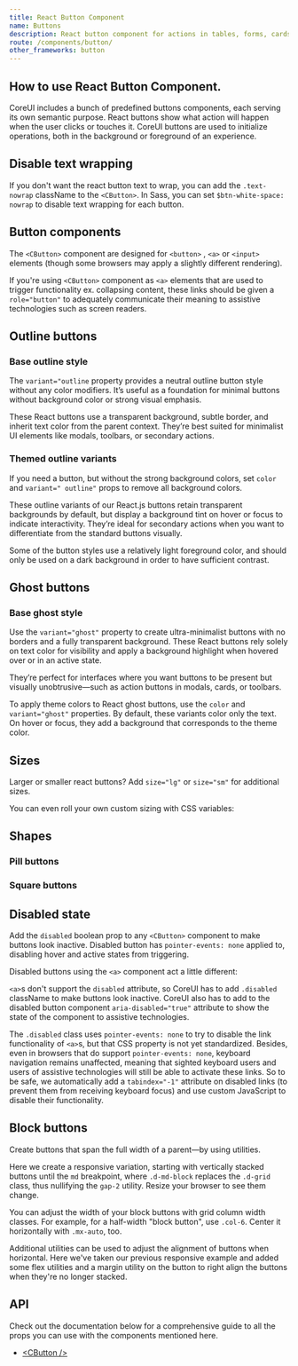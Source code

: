 ```yaml
---
title: React Button Component
name: Buttons
description: React button component for actions in tables, forms, cards, and more. CoreUI for React.js provides various styles, states, and size. Ready to use and easy to customize.
route: /components/button/
other_frameworks: button
---
```


## How to use React Button Component.

CoreUI includes a bunch of predefined buttons components, each serving its own semantic purpose. React buttons show what action will happen when the user clicks or touches it. CoreUI buttons are used to initialize operations, both in the background or foreground of an experience.

<ExampleSnippet component="ButtonExample" componentName="React Button" />

<Callout color="warning" type="colorAssistiveTechnologies" />

## Disable text wrapping

If you don't want the react button text to wrap, you can add the `.text-nowrap` className to the `<CButton>`. In Sass, you can set `$btn-white-space: nowrap` to disable text wrapping for each button.

## Button components

The `<CButton>` component are designed for `<button>` , `<a>` or `<input>` elements (though some browsers may apply a slightly different rendering).

If you're using `<CButton>` component as `<a>` elements that are used to trigger functionality ex. collapsing content, these links should be given a `role="button"` to adequately communicate their meaning to assistive technologies such as screen readers.

<ExampleSnippet component="ButtonComponentsExample" componentName="React Button" />

## Outline buttons

### Base outline style

The `variant="outline` property provides a neutral outline button style without any color modifiers. It’s useful as a foundation for minimal buttons without background color or strong visual emphasis.

<ExampleSnippet component="ButtonOutlineBaseClassExample" componentName="React Button" />

These React buttons use a transparent background, subtle border, and inherit text color from the parent context. They’re best suited for minimalist UI elements like modals, toolbars, or secondary actions.

### Themed outline variants

If you need a button, but without the strong background colors, set `color` and `variant=" outline"` props to remove all background colors.

<ExampleSnippet component="ButtonOutlineExample" componentName="React Button" />

These outline variants of our React.js buttons retain transparent backgrounds by default, but display a background tint on hover or focus to indicate interactivity. They’re ideal for secondary actions when you want to differentiate from the standard buttons visually.

<Callout color="info">
  Some of the button styles use a relatively light foreground color, and should only be used on a
  dark background in order to have sufficient contrast.
</Callout>

## Ghost buttons

### Base ghost style

Use the `variant="ghost"` property to create ultra-minimalist buttons with no borders and a fully transparent background. These React buttons rely solely on text color for visibility and apply a background highlight when hovered over or in an active state.

They’re perfect for interfaces where you want buttons to be present but visually unobtrusive—such as action buttons in modals, cards, or toolbars.

<ExampleSnippet component="ButtonGhostBaseClassExample" componentName="React Button" />

To apply theme colors to React ghost buttons, use the `color` and `variant="ghost"` properties. By default, these variants color only the text. On hover or focus, they add a background that corresponds to the theme color.

<ExampleSnippet component="ButtonGhostExample" componentName="React Button" />

## Sizes

Larger or smaller react buttons? Add `size="lg"` or `size="sm"` for additional sizes.

<ExampleSnippet component="ButtonSizesExample" componentName="React Button" />

<ExampleSnippet component="ButtonSizes2Example" componentName="React Button" />

You can even roll your own custom sizing with CSS variables:

<ExampleSnippet component="ButtonSizes3Example" componentName="React Button" />

## Shapes

### Pill buttons

<ExampleSnippet component="ButtonShapePillExample" componentName="React Button" />

### Square buttons

<ExampleSnippet component="ButtonShapeSquareExample" componentName="React Button" />

## Disabled state

Add the `disabled` boolean prop to any `<CButton>` component to make buttons look inactive. Disabled button has `pointer-events: none` applied to, disabling hover and active states from triggering.

<ExampleSnippet component="ButtonDisabledExample" componentName="React Button" />

Disabled buttons using the `<a>` component act a little different:

`<a>`s don't support the `disabled` attribute, so CoreUI has to add `.disabled` className to make buttons look inactive. CoreUI also has to add to the disabled button component `aria-disabled="true"` attribute to show the state of the component to assistive technologies.

<ExampleSnippet component="ButtonDisabled2Example" componentName="React Button" />

The `.disabled` class uses `pointer-events: none` to try to disable the link functionality of `<a>`s, but that CSS property is not yet standardized. Besides, even in browsers that do support `pointer-events: none`, keyboard navigation remains unaffected, meaning that sighted keyboard users and users of assistive technologies will still be able to activate these links. So to be safe, we automatically add a `tabindex="-1"` attribute on disabled links (to prevent them from receiving keyboard focus) and use custom JavaScript to disable their functionality.

## Block buttons

Create buttons that span the full width of a parent—by using utilities.

<ExampleSnippet component="ButtonBlockExample" componentName="React Button" />

Here we create a responsive variation, starting with vertically stacked buttons until the `md` breakpoint, where `.d-md-block` replaces the `.d-grid` class, thus nullifying the `gap-2` utility. Resize your browser to see them change.

<ExampleSnippet component="ButtonBlock2Example" componentName="React Button" />

You can adjust the width of your block buttons with grid column width classes. For example, for a half-width "block button", use `.col-6`. Center it horizontally with `.mx-auto`, too.

<ExampleSnippet component="ButtonBlock3Example" componentName="React Button" />

Additional utilities can be used to adjust the alignment of buttons when horizontal. Here we've taken our previous responsive example and added some flex utilities and a margin utility on the button to right align the buttons when they're no longer stacked.

<ExampleSnippet component="ButtonBlock4Example" componentName="React Button" />

## API

Check out the documentation below for a comprehensive guide to all the props you can use with the components mentioned here.

- [&lt;CButton /&gt;](./api/#cbutton)
